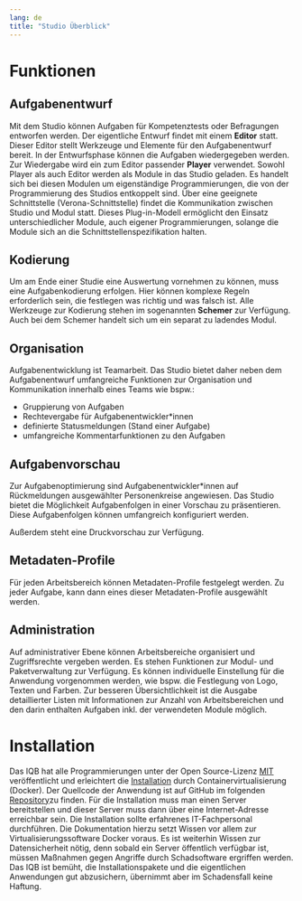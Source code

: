 ```yaml
---
lang: de
title: "Studio Überblick"
---
```


# Funktionen

## Aufgabenentwurf

Mit dem Studio können Aufgaben für Kompetenztests oder Befragungen entworfen werden. Der eigentliche Entwurf findet mit einem **Editor** statt. Dieser Editor stellt  Werkzeuge und Elemente für den Aufgabenentwurf bereit. In der Entwurfsphase können die Aufgaben wiedergegeben werden. Zur Wiedergabe wird ein zum Editor passender **Player** verwendet. Sowohl Player als auch Editor werden als Module in das Studio geladen. Es handelt sich bei diesen Modulen um eigenständige Programmierungen, die von der Programmierung des Studios entkoppelt sind. Über eine geeignete Schnittstelle (Verona-Schnittstelle) findet die Kommunikation zwischen Studio und Modul statt. Dieses Plug-in-Modell ermöglicht den Einsatz unterschiedlicher Module, auch eigener Programmierungen, solange die Module sich an die Schnittstellenspezifikation halten.

## Kodierung

Um am Ende einer Studie eine Auswertung vornehmen zu können, muss eine Aufgabenkodierung erfolgen. Hier können komplexe Regeln erforderlich sein, die festlegen was richtig und was falsch ist. Alle Werkzeuge zur Kodierung stehen im sogenannten **Schemer** zur Verfügung. Auch bei dem Schemer handelt sich um ein separat zu ladendes Modul.

## Organisation

Aufgabenentwicklung ist Teamarbeit. Das Studio bietet daher neben dem Aufgabenentwurf umfangreiche Funktionen zur Organisation und Kommunikation innerhalb eines Teams wie bspw.:

* Gruppierung von Aufgaben
* Rechtevergabe für Aufgabenentwickler\*innen 
* definierte Statusmeldungen (Stand einer Aufgabe)
* umfangreiche Kommentarfunktionen zu den Aufgaben

## Aufgabenvorschau

Zur Aufgabenoptimierung sind Aufgabenentwickler\*innen auf Rückmeldungen ausgewählter Personenkreise angewiesen. Das Studio bietet die Möglichkeit Aufgabenfolgen in einer Vorschau zu präsentieren. Diese Aufgabenfolgen können umfangreich konfiguriert werden.

Außerdem steht eine Druckvorschau zur Verfügung.

## Metadaten-Profile

Für jeden Arbeitsbereich können Metadaten-Profile festgelegt werden. Zu jeder Aufgabe, kann dann eines dieser Metadaten-Profile ausgewählt werden.

## Administration

Auf administrativer Ebene können Arbeitsbereiche organisiert und Zugriffsrechte vergeben werden. Es stehen Funktionen zur Modul- und Paketverwaltung zur Verfügung. Es können individuelle Einstellung für die Anwendung vorgenommen werden, wie bspw. die Festlegung von Logo, Texten und Farben. Zur besseren Übersichtlichkeit ist die Ausgabe detaillierter Listen mit Informationen zur Anzahl von Arbeitsbereichen und den darin enthalten Aufgaben inkl. der verwendeten Module möglich.

# Installation

Das IQB hat alle Programmierungen unter der Open Source-Lizenz [MIT](https://iqb-berlin.github.io/license.html) veröffentlicht und erleichtert die [Installation](Installation/index.qmd) durch Containervirtualisierung (Docker). Der Quellcode der Anwendung ist auf GitHub im folgenden [Repository](https://github.com/iqb-berlin/studio-lite)zu finden. Für die Installation muss man einen Server bereitstellen und dieser Server muss dann über eine Internet-Adresse erreichbar sein. Die Installation sollte erfahrenes IT-Fachpersonal durchführen. Die Dokumentation hierzu setzt Wissen vor allem zur Virtualisierungssoftware Docker voraus. Es ist weiterhin Wissen zur Datensicherheit nötig, denn sobald ein Server öffentlich verfügbar ist, müssen Maßnahmen gegen Angriffe durch Schadsoftware ergriffen werden. Das IQB ist bemüht, die Installationspakete und die eigentlichen Anwendungen gut abzusichern, übernimmt aber im Schadensfall keine Haftung.
